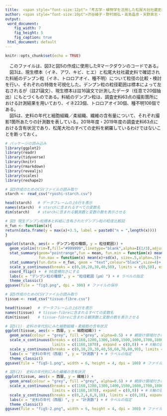 ---
title:  <span style="font-size:12pt">「考古学・植物学を活用した松尾大社社蔵史料の料紙の構成物分析」関連データ</span>
author: <span style="font-size:10pt">渋谷綾子・野村朋弘・高島晶彦・天野真志・山田太造</span> 
output: 
 word_document:
    fig_width: 7
    fig_height: 5
    fig_caption: true
 html_document: default
---

```{r setup, include=FALSE}
knitr::opts_chunk$set(echo = TRUE)
```

　このファイルは、図3と図5の作成に使用したRマークダウンのコードである。  
　図3は、現生標本（イネ、アワ、キビ、ヒエ）と松尾大社社蔵史料で確認された料紙のデンプン粒（イネ、トロロアオイ、種不明）について粒径の比較・検討を行い、それぞれの特徴を可視化した。デンプン粒の粒径範囲は標本によって左右されるが（註21論文）、現生標本は註16論文で計測したデータ（任意で20個抽出）にもとづくものである。料紙のデンプン粒は、調査史料63点の撮影箇所における計測結果を用いており、イネ223個、トロロアオイ30個、種不明106個である。  
　図5は、史料の年代と細胞組織／柔組織、繊維の含有量について、それぞれ撮影1箇所あたりの計測数を表している。2018年度・2019年度の調査史料63点における含有状況であり、松尾大社のすべての史料を網羅しているわけではないことを断っておく。  
<p>

```{r, message=FALSE, comment=""}
# パッケージの読み込み
library(ggplot2)
library(readr)
library(tidyverse)
library(knitr)
library(rmarkdown)
library(revealjs)
library(scales)
library(reshape2)
```

```{r, message=FALSE, comment=""}
# 図3作成のためのCSVファイルの読み取り
starch <- read_csv("ryoshi-starch.csv")
```

```{r, message=FALSE, comment=""}
head(starch)　 # データフレームの上6行を表示
names(starch)  # starchに含まれるすべての変数名
dim(starch)　  # starchに含まれる観測数と変数の数を表示させる 
```

```{r, message=FALSE, comment=""}
# 図3 現生デンプン粒標本と料紙に含有されたデンプン粒の粒径比較図
n_fun <- function(x){
return(data.frame(y = max(x)+3.5, label = paste0("n = ",length(x))))
}

ggplot(starch, aes(x = デンプン粒の種類, y = 粒径範囲)) +
  geom_violin(trim=T,fill="#999999",linetype="blank",alpha=I(1/3),adjust=2.5)+ # バイオリンプロット作成
  stat_summary(geom="pointrange",fun = mean, fun.min = function(x) mean(x)-sd(x), 
               fun.max = function(x) mean(x)+sd(x), size=.5,alpha=.5)+ # 平均値±標準偏差をプロット
  stat_summary(fun.data = n_fun, geom = "text",colour="black",size=4)+ # 各グループのデータ数を最大値の位置に追加
  scale_y_continuous(breaks = c(0,10,20,30,40,50), limits = c(0,50), expand = c(0,0))+ # 数値軸の目盛りを指定
  coord_flip() +　# 90度横向きにする
  labs(x = "デンプン粒の種類", y = "粒径範囲（μm）") + # ラベルの指定
  theme_classic()
ggsave(file = "fig3.png", dpi = 300) # ファイルの保存
```

```{r, message=FALSE, comment=""}
# 図5作成のためのCSVファイルの読み取り
tissue <- read_csv("tissue-fibre.csv")
```

```{r, message=FALSE, comment=""}
head(tissue)　 # データフレームの上6行を表示
names(tissue)  # tissue-fibreに含まれるすべての変数名
dim(tissue)　  # tissue-fibreに含まれる観測数と変数の数を表示させる 
```

```{r, message=FALSE, comment=""}
# 図5(1)　史料の年代別にみた細胞組織・柔細胞の含有状況
ggplot(tissue, aes(x = 西暦, y = 細胞組織)) +
  geom_area(colour = "grey", fill ="grey", alpha=0.5) + # 網掛け領域付きの折れ線グラフの作成
  scale_x_continuous(breaks = c(1160,1200,1300,1400,1500,1600,1700,1800,1860), 
                     limits = c(1160,1870), expand = c(0,0)) + # X軸の目盛りを指定
  scale_y_continuous(breaks = c(0,10,20,30,40,50,60,70,80,90), limits = c(0,90), expand = c(0,0))+ # Y軸の目盛りを指定
  labs(x = "史料の年代（西暦）", y = "計測数") + # ラベルの指定
  theme_classic()
ggsave(file = "fig5-1.png", width = 6, height = 4, dpi = 100) # ファイルの保存
```

```{r, message=FALSE, comment=""}
# 図5(2)　史料の年代別にみた繊維の含有状況
ggplot(tissue, aes(x = 西暦, y = 繊維)) +
  geom_area(colour = "grey", fill ="grey", alpha=0.5) + # 網掛け領域付きの折れ線グラフの作成
  scale_x_continuous(breaks = c(1160,1200,1300,1400,1500,1600,1700,1800,1860), 
                     limits = c(1160,1870), expand = c(0,0)) + # X軸の目盛りを指定
  scale_y_continuous(breaks = c(0,2,4,6,8,10), limits = c(0,10), expand = c(0,0))+ # Y軸の目盛りを指定
  labs(x = "史料の年代（西暦）", y = "計測数") + # ラベルの指定
  theme_classic()
ggsave(file = "fig5-2.png", width = 6, height = 4, dpi = 300) # ファイルの保存
```
